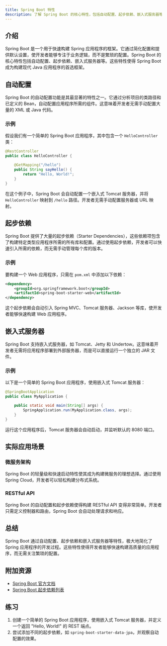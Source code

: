 ```yaml
---
title: Spring Boot 特性
description: 了解 Spring Boot 的核心特性，包括自动配置、起步依赖、嵌入式服务器等，帮助初学者快速上手 Spring Boot 开发。
---
```


## 介绍

Spring Boot 是一个用于快速构建 Spring 应用程序的框架。它通过简化配置和提供默认设置，使开发者能够专注于业务逻辑，而不是繁琐的配置。Spring Boot 的核心特性包括自动配置、起步依赖、嵌入式服务器等。这些特性使得 Spring Boot 成为构建现代 Java 应用程序的首选框架。

## 自动配置

Spring Boot 的自动配置功能是其最显著的特性之一。它通过分析项目的类路径和已定义的 Bean，自动配置应用程序所需的组件。这意味着开发者无需手动配置大量的 XML 或 Java 代码。

### 示例

假设我们有一个简单的 Spring Boot 应用程序，其中包含一个 `HelloController` 类：

```java
@RestController
public class HelloController {

    @GetMapping("/hello")
    public String sayHello() {
        return "Hello, World!";
    }
}
```

在这个例子中，Spring Boot 会自动配置一个嵌入式 Tomcat 服务器，并将 `HelloController` 映射到 `/hello` 路径。开发者无需手动配置服务器或 URL 映射。

## 起步依赖

Spring Boot 提供了大量的起步依赖（Starter Dependencies），这些依赖项包含了构建特定类型应用程序所需的所有库和配置。通过使用起步依赖，开发者可以快速引入所需的依赖，而无需手动管理每个库的版本。

### 示例

要构建一个 Web 应用程序，只需在 `pom.xml` 中添加以下依赖：

```xml
<dependency>
    <groupId>org.springframework.boot</groupId>
    <artifactId>spring-boot-starter-web</artifactId>
</dependency>
```

这个起步依赖会自动引入 Spring MVC、Tomcat 服务器、Jackson 等库，使开发者能够快速构建 Web 应用程序。

## 嵌入式服务器

Spring Boot 支持嵌入式服务器，如 Tomcat、Jetty 和 Undertow。这意味着开发者无需将应用程序部署到外部服务器，而是可以直接运行一个独立的 JAR 文件。

### 示例

以下是一个简单的 Spring Boot 应用程序，使用嵌入式 Tomcat 服务器：

```java
@SpringBootApplication
public class MyApplication {

    public static void main(String[] args) {
        SpringApplication.run(MyApplication.class, args);
    }
}
```

运行这个应用程序后，Tomcat 服务器会自动启动，并监听默认的 8080 端口。

## 实际应用场景

### 微服务架构

Spring Boot 的轻量级和快速启动特性使其成为构建微服务的理想选择。通过使用 Spring Cloud，开发者可以轻松构建分布式系统。

### RESTful API

Spring Boot 的自动配置和起步依赖使得构建 RESTful API 变得非常简单。开发者只需定义控制器和路由，Spring Boot 会自动处理请求和响应。

## 总结

Spring Boot 通过自动配置、起步依赖和嵌入式服务器等特性，极大地简化了 Spring 应用程序的开发过程。这些特性使得开发者能够快速构建高质量的应用程序，而无需关注繁琐的配置。

## 附加资源

- [Spring Boot 官方文档](https://docs.spring.io/spring-boot/docs/current/reference/htmlsingle/)
- [Spring Boot 起步依赖列表](https://docs.spring.io/spring-boot/docs/current/reference/htmlsingle/#using-boot-starter)

## 练习

1. 创建一个简单的 Spring Boot 应用程序，使用嵌入式 Tomcat 服务器，并定义一个返回 "Hello, World!" 的 REST 端点。
2. 尝试添加不同的起步依赖，如 `spring-boot-starter-data-jpa`，并观察自动配置的效果。
